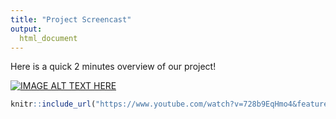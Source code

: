 ```yaml
---
title: "Project Screencast"
output: 
  html_document
---
```



Here is a quick 2 minutes overview of our project!

[![IMAGE ALT TEXT HERE](http://img.youtube.com/vi/IwAR3Dilkvjm472jZ2LaEOd1pGVHC0hd0kedHaHqqwneYRfyktdWaMIdP4E8I/0.jpg)](http://www.youtube.com/watch?v=YOUTUBE_IwAR3Dilkvjm472jZ2LaEOd1pGVHC0hd0kedHaHqqwneYRfyktdWaMIdP4E8I)




```r
knitr::include_url("https://www.youtube.com/watch?v=728b9EqHmo4&feature=youtu.be&hd=1&fbclid=IwAR3Dilkvjm472jZ2LaEOd1pGVHC0hd0kedHaHqqwneYRfyktdWaMIdP4E8I")
```

